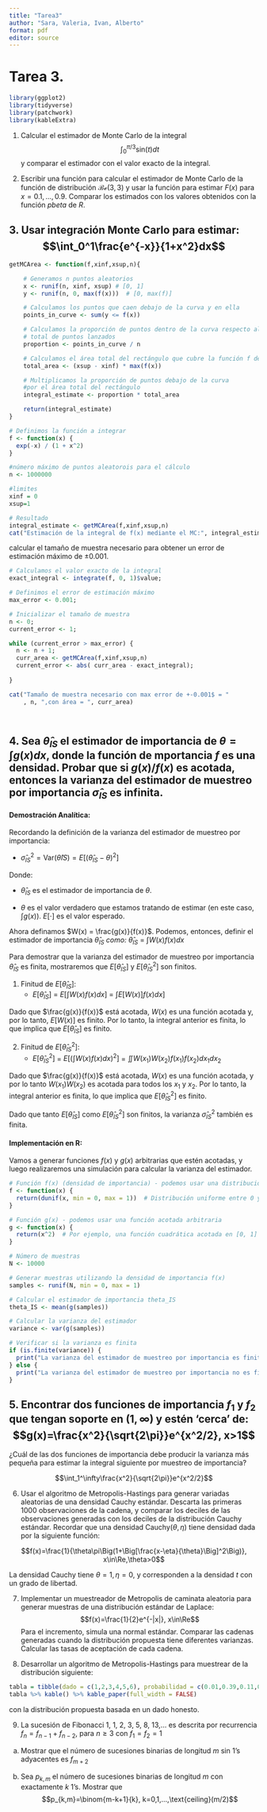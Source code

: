 ```yaml
---
title: "Tarea3"
author: "Sara, Valeria, Ivan, Alberto"
format: pdf
editor: source
---
```


# Tarea 3.

```r
library(ggplot2)
library(tidyverse)
library(patchwork)
library(kableExtra)
```

1.  Calcular el estimador de Monte Carlo de la integral $$\int_0^{\pi/3}\text{sin}(t)dt$$ y comparar el estimador con el valor exacto de la integral.

2.  Escribir una función para calcular el estimador de Monte Carlo de la función de distribución $\mathcal{Be}(3,3)$ y usar la función para estimar $F(x)$ para $x = 0.1,...,0.9$. Comparar los estimados con los valores obtenidos con la función *pbeta* de *R*.

\newpage

## 3. Usar integración Monte Carlo para estimar: $$\int_0^1\frac{e^{-x}}{1+x^2}dx$$

```r

getMCArea <- function(f,xinf,xsup,n){

    # Generamos n puntos aleatorios 
    x <- runif(n, xinf, xsup) # [0, 1]
    y <- runif(n, 0, max(f(x)))  # [0, max(f)]

    # Calculamos los puntos que caen debajo de la curva y en ella
    points_in_curve <- sum(y <= f(x))

    # Calculamos la proporción de puntos dentro de la curva respecto al 
    # total de puntos lanzados
    proportion <- points_in_curve / n

    # Calculamos el área total del rectángulo que cubre la función f de integración
    total_area <- (xsup - xinf) * max(f(x))

    # Multiplicamos la proporción de puntos debajo de la curva 
    #por el área total del rectángulo
    integral_estimate <- proportion * total_area

    return(integral_estimate) 
} 

```

```r

# Definimos la función a integrar
f <- function(x) {
  exp(-x) / (1 + x^2)
}

#número máximo de puntos aleatorois para el cálculo
n <- 1000000

#limites
xinf = 0
xsup=1

# Resultado
integral_estimate <- getMCArea(f,xinf,xsup,n)
cat("Estimación de la integral de f(x) mediante el MC:", integral_estimate, "\n")


```

calcular el tamaño de muestra necesario para obtener un error de estimación máximo de $\pm 0.001$.

```r
 
# Calculamos el valor exacto de la integral
exact_integral <- integrate(f, 0, 1)$value;

# Definimos el error de estimación máximo
max_error <- 0.001;

# Inicializar el tamaño de muestra
n <- 0;
current_error <- 1;

while (current_error > max_error) {
  n <- n + 1;
  curr_area <- getMCArea(f,xinf,xsup,n)
  current_error <- abs( curr_area - exact_integral);
  
}

cat("Tamaño de muestra necesario con max error de +-0.001$ = "
    , n, ",con área = ", curr_area)

 
```

\newpage

## 4. Sea $\hat\theta_{IS}$ el estimador de importancia de $\theta=\int g(x)dx$, donde la función de mportancia $f$ es una densidad. Probar que si $g(x)/f(x)$ es acotada, entonces la varianza del estimador de muestreo por importancia $\hat\sigma_{IS}$ es infinita.

#### Demostración Analítica:

Recordando la definición de la varianza del estimador de muestreo por importancia:

-   $\hat{\sigma}_{IS}^2 = \text{Var}(\hat{\theta}{IS}) = E[(\hat{\theta}_{IS} - \theta)^2]$

Donde:

-   $\hat{\theta}_{IS}$ es el estimador de importancia de $\theta.$

-   $\theta$ es el valor verdadero que estamos tratando de estimar (en este caso, $\int g(x)$). $E[\cdot]$ es el valor esperado.

Ahora definamos $W(x) = \frac{g(x)}{f(x)}$. Podemos, entonces, definir el estimador de importancia $\hat{\theta}_{IS}$ *como:* $\hat{\theta}_{IS}$ = $\int W(x) f(x) dx$

Para demostrar que la varianza del estimador de muestreo por importancia $\hat{\theta}_{IS}$ es finita, mostraremos que $E[\hat{\theta}_{IS}]$ y $E[\hat{\theta}_{IS}^2]$ son finitos.

1.  Finitud de $E[\hat{\theta}_{IS}]$:
    -   $E[\hat{\theta}_{IS}]$ = $E[\int W(x) f(x) dx]$ = $\int E[W(x)] f(x) dx ]$

Dado que $\frac{g(x)}{f(x)}$ está acotada, $W(x)$ es una función acotada y, por lo tanto, $E[W(x)]$ es finito. Por lo tanto, la integral anterior es finita, lo que implica que $E[\hat{\theta}_{IS}]$ es finito.

2.  Finitud de $E[\hat{\theta}_{IS}^2]$:
    -   $E[\hat{\theta}_{IS}^2]$ = $E[(\int W(x) f(x) dx)^2]$ = $\iint W(x_1)W(x_2) f(x_1)f(x_2) dx_1dx_2$

Dado que $\frac{g(x)}{f(x)}$ está acotada, $W(x)$ es una función acotada, y por lo tanto $W(x_1)W(x_2)$ es acotada para todos los $x_1$ y $x_2$. Por lo tanto, la integral anterior es finita, lo que implica que $E[\hat{\theta}_{IS}^2]$ es finito.

Dado que tanto $E[\hat{\theta}_{IS}]$ como $E[\hat{\theta}_{IS}^2]$ son finitos, la varianza $\hat{\sigma}_{IS}^2$ también es finita.

#### Implementación en R:

Vamos a generar funciones $f(x)$ y $g(x)$ arbitrarias que estén acotadas, y luego realizaremos una simulación para calcular la varianza del estimador.

```r
 
# Función f(x) (densidad de importancia) - podemos usar una distribución uniforme
f <- function(x) {
  return(dunif(x, min = 0, max = 1))  # Distribución uniforme entre 0 y 1
}

# Función g(x) - podemos usar una función acotada arbitraria
g <- function(x) {
  return(x^2)  # Por ejemplo, una función cuadrática acotada en [0, 1]
}

# Número de muestras
N <- 10000

# Generar muestras utilizando la densidad de importancia f(x)
samples <- runif(N, min = 0, max = 1)

# Calcular el estimador de importancia theta_IS
theta_IS <- mean(g(samples))

# Calcular la varianza del estimador
variance <- var(g(samples))

# Verificar si la varianza es finita
if (is.finite(variance)) {
  print("La varianza del estimador de muestreo por importancia es finita.")
} else {
  print("La varianza del estimador de muestreo por importancia no es finita.")
}


```

## 5. Encontrar dos funciones de importancia $f_1$ y $f_2$ que tengan soporte en $(1,\infty)$ y estén 'cerca' de: $$g(x)=\frac{x^2}{\sqrt{2\pi}}e^{x^2/2}, x>1$$

¿Cuál de las dos funciones de importancia debe producir la varianza más pequeña para estimar la integral siguiente por muestreo de importancia?

$$\int_1^\infty\frac{x^2}{\sqrt{2\pi}}e^{x^2/2}$$

6.  Usar el algoritmo de Metropolis-Hastings para generar variadas aleatorias de una densidad Cauchy estándar. Descarta las primeras 1000 observaciones de la cadena, y comparar los deciles de las observaciones generadas con los deciles de la distribución Cauchy estándar. Recordar que una densidad $\text{Cauchy}(\theta,\eta)$ tiene densidad dada por la siguiente función:

$$f(x)=\frac{1}{\theta\pi\Big(1+\Big[\frac{x-\eta}{\theta}\Big]^2\Big)}, x\in\Re,\theta>0$$

La densidad Cauchy tiene $\theta=1, \eta=0$, y corresponden a la densidad $t$ con un grado de libertad.

7.  Implementar un muestreador de Metropolis de caminata aleatoria para generar muestras de una distribución estándar de Laplace: $$f(x)=\frac{1}{2}e^{-|x|}, x\in\Re$$ Para el incremento, simula una normal estándar. Comparar las cadenas generadas cuando la distribución propuesta tiene diferentes varianzas. Calcular las tasas de aceptación de cada cadena.

8.  Desarrollar un algoritmo de Metropolis-Hastings para muestrear de la distribución siguiente:

```r
tabla = tibble(dado = c(1,2,3,4,5,6), probabilidad = c(0.01,0.39,0.11,0.18,0.26,0.05))
tabla %>% kable() %>% kable_paper(full_width = FALSE)
```

con la distribución propuesta basada en un dado honesto.

9.  La sucesión de Fibonacci 1, 1, 2, 3, 5, 8, 13,... es descrita por recurrencia $f_n=f_{n-1}+f_{n-2}$, para $n\geq 3$ con $f_1=f_2=1$

<!-- -->

a.  Mostrar que el número de sucesiones binarias de longitud $m$ sin 1's adyacentes es $f_{m+2}$

b.  Sea $p_{k,m}$ el número de sucesiones binarias de longitud $m$ con exactamente $k$ 1's. Mostrar que $$p_{k,m}=\binom{m-k+1}{k}, k=0,1,...,\text{ceiling}(m/2)$$
